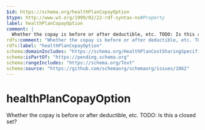 ```yaml
---
$id: https://schema.org/healthPlanCopayOption
$type: http://www.w3.org/1999/02/22-rdf-syntax-ns#Property
label: healthPlanCopayOption
comment: |
  Whether the copay is before or after deductible, etc. TODO: Is this a closed set?
rdfs:comment: "Whether the copay is before or after deductible, etc. TODO: Is this a closed set?"
rdfs:label: "healthPlanCopayOption"
schema:domainIncludes: "https://schema.org/HealthPlanCostSharingSpecification"
schema:isPartOf: "https://pending.schema.org"
schema:rangeIncludes: "https://schema.org/Text"
schema:source: "https://github.com/schemaorg/schemaorg/issues/1062"
---
```


# healthPlanCopayOption

Whether the copay is before or after deductible, etc. TODO: Is this a closed set?

